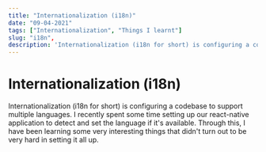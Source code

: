 ```yaml
---
title: "Internationalization (i18n)"
date: "09-04-2021"
tags: ["Internationalization", "Things I learnt"]
slug: "i18n",
description: 'Internationalization (i18n for short) is configuring a codebase to support multiple languages. I setup our react-native app for work with this and learnt a heap.'
---
```


# Internationalization (i18n)

Internationalization (i18n for short) is configuring a codebase to support multiple languages. I recently spent some time setting up our react-native application to detect and set the language if it's available. Through this, I have been learning some very interesting things that didn't turn out to be very hard in setting it all up.
